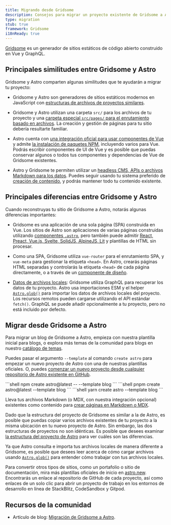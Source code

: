 ```yaml
---
title: Migrando desde Gridsome
description: Consejos para migrar un proyecto existente de Gridsome a Astro
type: migration
stub: true
framework: Gridsome
i18nReady: true
---
```



[Gridsome](https://gridsome.org) es un generador de sitios estáticos de código abierto construido en Vue y GraphQL.

## Principales similitudes entre Gridsome y Astro

Gridsome y Astro comparten algunas similitudes que te ayudarán a migrar tu proyecto:

- Gridsome y Astro son generadores de sitios estáticos modernos en JavaScript con [estructuras de archivos de proyectos similares](/es/basics/project-structure/#carpetas-y-archivos). 

- Gridsome y Astro utilizan una carpeta `src/` para los archivos de tu proyecto y una [carpeta especial `src/pages/` para el enrutamiento basado en archivos](/es/basics/astro-pages/). La creación y gestión de páginas para tu sitio debería resultarte familiar.

- Astro cuenta con [una integración oficial para usar componentes de Vue](/es/guides/integrations-guide/vue/) y admite [la instalación de paquetes NPM](/es/guides/imports/#paquetes-npm), incluyendo varios para Vue. Podrás escribir componentes de UI de Vue y es posible que puedas conservar algunos o todos tus componentes y dependencias de Vue de Gridsome existentes.

- Astro y Gridsome te permiten utilizar un [headless CMS, APIs o archivos Markdown para los datos](/es/guides/data-fetching/). Puedes seguir usando tu sistema preferido de [creación de contenido](/es/guides/content/), y podrás mantener todo tu contenido existente.

## Principales diferencias entre Gridsome y Astro

Cuando reconstruyas tu sitio de Gridsome a Astro, notarás algunas diferencias importantes:

- Gridsome es una aplicación de una sola página (SPA) construida en Vue. Los sitios de Astro son aplicaciones de varias páginas construidas utilizando [componentes `.astro`](/es/basics/astro-components/), pero también puede admitir [React, Preact, Vue.js, Svelte, SolidJS, AlpineJS, Lit](/es/basics/framework-components/) y plantillas de HTML sin procesar.

- Como una SPA, Gridsome utiliza `vue-router` para el enrutamiento SPA, y `vue-meta` para gestionar la etiqueta `<head>`. En Astro, crearás páginas HTML separadas y controlarás la etiqueta `<head>` de cada página directamente, o a través de un [componente de diseño](/es/basics/layouts/).

- [Datos de archivos locales](/es/guides/imports/): Gridsome utiliza GraphQL para recuperar los datos de tu proyecto. Astro usa importaciones ESM y el helper [`Astro.glob()`](/es/guides/imports/#astroglob) para importar los datos de archivos locales del proyecto. Los recursos remotos pueden cargarse utilizando el API estándar `fetch()`. GraphQL se puede añadir opcionalmente a tu proyecto, pero no está incluido por defecto.

## Migrar desde Gridsome a Astro

Para migrar un blog de Gridsome a Astro, empieza con nuestra plantilla inicial para blogs, o explora más temas de la comunidad para blogs en nuestro [catálogo de temas](https://astro.build/themes/).

Puedes pasar el argumento `--template` al comando `create astro` para empezar un nuevo proyecto de Astro con una de nuestras plantillas oficiales. O, puedes [comenzar un nuevo proyecto desde cualquier repositorio de Astro existente en GitHub](/es/install/auto/#plantillas-de-inicio).

  <PackageManagerTabs>
    <Fragment slot="npm">
    ```shell
    npm create astro@latest -- --template blog
    ```
    </Fragment>
    <Fragment slot="pnpm">
    ```shell
    pnpm create astro@latest --template blog
    ```
    </Fragment>
    <Fragment slot="yarn">
    ```shell
    yarn create astro --template blog
    ```
    </Fragment>
  </PackageManagerTabs>

Lleva tus archivos Markdown (o MDX, con nuestra integración opcional) existentes como contenido para [crear páginas en Markdown o MDX](/es/guides/markdown-content/).

Dado que la estructura del proyecto de Gridsome es similar a la de Astro, es posible que puedas copiar varios archivos existentes de tu proyecto a la misma ubicación en tu nuevo proyecto de Astro. Sin embargo, las dos estructuras de proyectos no son idénticas. Es posible que desees examinar [la estructura del proyecto de Astro](/es/basics/project-structure/) para ver cuáles son las diferencias.

Ya que Astro consulta e importa tus archivos locales de manera diferente a Gridsome, es posible que desees leer acerca de cómo cargar archivos usando [`Astro.glob()`](/es/guides/imports/#astroglob) para entender cómo trabajar con tus archivos locales.

Para convertir otros tipos de sitios, como un portafolio o sitio de documentación, mira más plantillas oficiales de inicio en [astro.new](https://astro.new). Encontrarás un enlace al repositorio de GitHub de cada proyecto, así como enlaces de un solo clic para abrir un proyecto de trabajo en los entornos de desarrollo en línea de StackBlitz, CodeSandbox y Gitpod.

## Recursos de la comunidad

- Artículo de blog: [Migración de Gridsome a Astro](https://fyodor.io/migration-from-gridsome-to-astro/).
